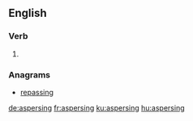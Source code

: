 ==English==

===Verb===
{{head|en|present participle}}

# {{present participle of|asperse|lang=en}}

===Anagrams===
* [[repassing#English|repassing]]

[[de:aspersing]]
[[fr:aspersing]]
[[ku:aspersing]]
[[hu:aspersing]]